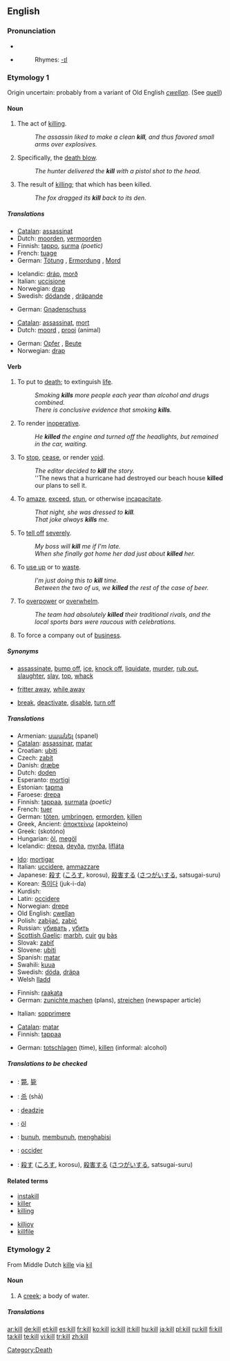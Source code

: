 {{wikipedia}}
==English==

===Pronunciation===
* {{IPA|/kɪl/}}
* {{audio|en-us-kill.ogg|Audio (US)}}
*:Rhymes: [[Rhymes:English:-ɪl|-ɪl]]

===Etymology 1===
Origin uncertain: probably from a variant of Old English ''[[cwellan]]''. (See [[quell]])

====Noun====
{{en-noun}}

# The act of [[killing]].
#:''The assassin liked to make a clean '''kill''', and thus favored small arms over explosives.''
# Specifically, the [[death blow]].
#:''The hunter delivered the '''kill''' with a pistol shot to the head.''
# The result of [[killing]]; that which has been killed.
#:''The fox dragged its '''kill''' back to its den.''

=====Translations=====
{{trans-top|act of killing}}
*[[Catalan]]: [[assassinat]] {{m}}
*Dutch: [[moorden]], [[vermoorden]]
*Finnish: [[tappo]], [[surma]] ''(poetic)''
*French: [[tuage]] {{m}}
*German: [[Tötung]] {{f}}, [[Ermordung]] {{f}}, [[Mord]] {{m}}
{{trans-mid}}
*Icelandic: [[dráp]], [[morð]]
*Italian: [[uccisione]] {{f}}
*Norwegian: [[drap]] {{m}}
*Swedish: [[dödande]] {{n}}, [[dräpande]] {{n}}
{{trans-bottom}}

{{trans-top|death blow}}
*German: [[Gnadenschuss]] {{m}}
{{trans-mid}}
{{trans-bottom}}

{{trans-top|result of killing}}
*[[Catalan]]: [[assassinat]], [[mort]]
*Dutch: [[moord]] {{m}}, [[prooi]] (animal) {{m}}
{{trans-mid}}
*German: [[Opfer]] {{n}}, [[Beute]] {{f}}
*Norwegian: [[drap]] {{m}}
{{trans-bottom}}

====Verb====
{{en-verb}}

# To put to [[death]]; to extinguish [[life]].
#:''Smoking '''kills''' more people each year than alcohol and drugs combined.''
#:''There is conclusive evidence that smoking '''kills'''.''
# {{transitive}} To render [[inoperative]].
#:''He '''killed''' the engine and turned off the headlights, but remained in the car, waiting.''
# {{transitive}} To [[stop]], [[cease]], or render [[void]].
#:''The editor decided to '''kill''' the story.''
#:''The news that a hurricane had destroyed our beach house '''killed''' our plans to sell it.
# {{context|transitive|figurative}} To [[amaze]], [[exceed]], [[stun]], or otherwise [[incapacitate]].
#:''That night, she was dressed to '''kill'''.''
#:''That joke always '''kills''' me.''
# {{transitive}} To [[tell off]] [[severe]]ly.
#:''My boss will '''kill''' me if I'm late.''
#:''When she finally got home her dad just about '''killed''' her.''
# {{transitive}} To [[use up]] or to [[waste]].
#:''I'm just doing this to '''kill''' time.''
#:''Between the two of us, we '''killed''' the rest of the case of beer.''
# {{context|transitive|figurative}} To [[overpower]] or [[overwhelm]].
#:''The team had absolutely '''killed''' their traditional rivals, and the local sports bars were raucous with celebrations.''
# {{transitive}} To force a company out of [[business]].

=====Synonyms=====
*{{i-c|to put to death}}[[assassinate]], [[bump off]], [[ice]], [[knock off]], [[liquidate]], [[murder]], [[rub out]], [[slaughter]], [[slay]], [[top]], [[whack]]
*{{i-c|to use up or waste}} [[fritter away]], [[while away]]
*{{i-c|to render inoperative}} [[break]], [[deactivate]], [[disable]], [[turn off]]

=====Translations=====
{{trans-top|put to death}}
*Armenian: [[սպանել]] (spanel)
*[[Catalan]]: [[assassinar]], [[matar]]
*Croatian: [[ubiti]]
*Czech: [[zabít]]
*Danish: [[dræbe]]
*Dutch: [[doden]]
*Esperanto: [[mortigi]]
*Estonian: [[tapma]]
*Faroese: [[drepa]]
*Finnish: [[tappaa]], [[surmata]] ''(poetic)''
*French: [[tuer]]
*German: [[töten]], [[umbringen]], [[ermorden]], [[killen]]
*Greek, Ancient: [[ἀποκτείνω]]  (apokteino)
*Greek: {{t|el|σκοτώνω||}} (skotóno)
*Hungarian: [[öl]], [[megöl]]
*Icelandic: [[drepa]], [[deyða]], [[myrða]], [[lífláta]]
{{trans-mid}}
*[[Ido]]: [[mortigar]]
*Italian: [[uccidere]], [[ammazzare]]
*Japanese: [[殺す]] ([[ころす]], korosu), [[殺害する]] ([[さつがいする]], satsugai-suru)
*Korean: [[죽이다]] (juk-i-da)
*Kurdish: {{KUchar|[[کوشتن]]}}
*Latin: [[occidere]]
*Norwegian: [[drepe]]
*Old English: [[cwellan]]
*Polish: [[zabijać]], [[zabić]]
*Russian: [[убивать]] {{impf}}, [[убить]] {{pf}}
*[[Scottish Gaelic]]: [[marbh]], [[cuir]] [[gu]] [[bàs]]
*Slovak: [[zabiť]]
*Slovene: [[ubiti]]
*Spanish: [[matar]]
*Swahili: [[kuua]]
*Swedish: [[döda]], [[dräpa]]
*Welsh [[lladd]]
{{trans-bottom}}

{{trans-top|render void}}
*Finnish: [[raakata]]
*German: [[zunichte machen]] (plans), [[streichen]] (newspaper article)
{{trans-mid}}
*Italian: [[sopprimere]]
{{trans-bottom}}

{{trans-top|waste}}
*[[Catalan]]: [[matar]]
*Finnish: [[tappaa]]
{{trans-mid}}
*German: [[totschlagen]] (time), [[killen]] (informal: alcohol)
{{trans-bottom}}

=====Translations to be checked=====
{{checktrans}}
*{{ttbc|CJKV Characters}}: [[斃]], [[毙]]
*{{ttbc|Chinese}}: [[杀]] (shā)
*{{ttbc|Frisian}}: [[deadzje]]
*{{ttbc|Hungarian}}: [[öl]]
*{{ttbc|Indonesian}}: [[bunuh]], [[bunuh|membunuh]], [[habis|menghabisi]]
*{{ttbc|Interlingua}}: [[occider]]
*{{ttbc|Japanese}}: [[殺す]] ([[ころす]], korosu), [[殺害]]する ([[さつがい]]する, satsugai-suru)

====Related terms====
{{top2}}
*[[instakill]]
*[[killer]]
*[[killing]]
{{mid2}}
*[[killjoy]]
*[[killfile]]
{{bottom}}

===Etymology 2===
From Middle Dutch [[kille]] via {{D.}} [[kil]]

====Noun====
{{en-noun}}

# A [[creek]]; a body of water.

=====Translations=====
{{trans-top|body of water}}
{{trans-mid}}
{{trans-bottom}}

[[Category:Death]]

[[ar:kill]]
[[de:kill]]
[[et:kill]]
[[es:kill]]
[[fr:kill]]
[[ko:kill]]
[[io:kill]]
[[it:kill]]
[[hu:kill]]
[[ja:kill]]
[[pl:kill]]
[[ru:kill]]
[[fi:kill]]
[[ta:kill]]
[[te:kill]]
[[vi:kill]]
[[tr:kill]]
[[zh:kill]]